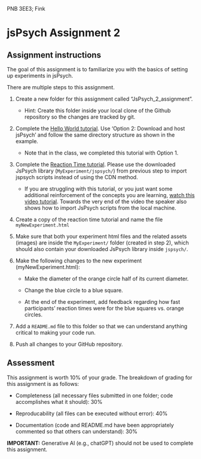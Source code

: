 PNB 3EE3; Fink

# jsPsych Assignment 2

## Assignment instructions

The goal of this assignment is to familiarize you with the basics of setting up experiments in jsPsych. 

There are multiple steps to this assignment.  

1. Create a new folder for this assignment called "JsPsych_2_assignment". 
     
     * Hint: Create this folder inside your local clone of the Github repository so the changes are tracked by git.

2. Complete the [Hello World tutorial](https://www.jspsych.org/7.0/tutorials/hello-world/#option-2-download-and-host-jspsych). Use 'Option 2: Download and host jsPsych' and follow the same directory structure as shown in the example.

     * Note that in the class, we completed this tutorial with Option 1. 

3. Complete the [Reaction Time tutorial](https://www.jspsych.org/7.0/tutorials/rt-task/). Please use the downloaded JsPsych library (`MyExperiment/jspsych/`) from previous step to import jspsych scripts instead of using the CDN method. 

     * If you are struggling with this tutorial, or you just want some additional reinforcement of the concepts you are learning, [watch this video tutorial](https://www.youtube.com/watch?v=18NW6jmc6m4). Towards the very end of the video the speaker also shows how to import JsPsych scripts from the local machine.

4. Create a copy of the reaction time tutorial and name the file `myNewExperiment.html`

5. Make sure that both your experiment html files and the related assets (images) are inside the `MyExperiment/` folder (created in step 2), which should also contain your downloaded JsPsych library inside `jspsych/`.

6. Make the following changes to the new experiment (myNewExperiment.html):
   
    * Make the diameter of the orange circle half of its current diameter. 
    
    * Change the blue circle to a blue square.

    * At the end of the experiment, add feedback regarding how fast participants' reaction times were for the blue squares vs. orange circles. 

7. Add a `README.md` file to this folder so that we can understand anything critical to making your code run.

8. Push all changes to your GitHub repository.

## Assessment
This assignment is worth 10% of your grade. The breakdown of grading for this assignment is as follows:

* Completeness (all necessary files submitted in one folder; code accomplishes what it should): 30%

* Reproducability (all files can be executed without error): 40%

* Documentation (code and README.md have been appropriately commented so that others can understand): 30%



**IMPORTANT:** Generative AI (e.g., chatGPT) should not be used to complete this assignment. 
